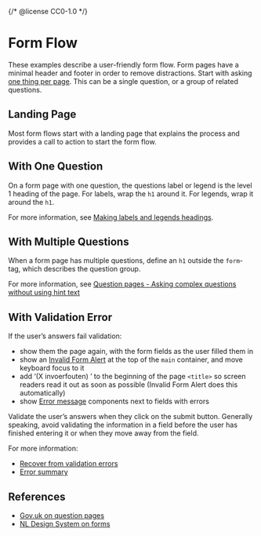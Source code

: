{/* @license CC0-1.0 */}


<Meta of={FormStories} />

# Form Flow

These examples describe a user-friendly form flow.
Form pages have a minimal header and footer in order to remove distractions.
Start with asking [one thing per page](https://www.gov.uk/service-manual/design/form-structure#start-with-one-thing-per-page).
This can be a single question, or a group of related questions.

## Landing Page

Most form flows start with a landing page that explains the process and provides a call to action to start the form flow.

## With One Question

On a form page with one question, the questions label or legend is the level 1 heading of the page.
For labels, wrap the `h1` around it.
For legends, wrap it around the `h1`.

For more information, see [Making labels and legends headings](https://design-system.service.gov.uk/get-started/labels-legends-headings/).

## With Multiple Questions

When a form page has multiple questions, define an `h1` outside the `form`-tag,
which describes the question group.

For more information, see [Question pages - Asking complex questions without using hint text](https://design-system.service.gov.uk/patterns/question-pages/#asking-complex-questions-without-using-hint-text)

## With Validation Error

If the user’s answers fail validation:

- show them the page again, with the form fields as the user filled them in
- show an [Invalid Form Alert](/docs/components-forms-invalid-form-alert--docs) at the top of the `main` container, and move keyboard focus to it
- add ‘(X invoerfouten) ’ to the beginning of the page `<title>` so screen readers read it out as soon as possible (Invalid Form Alert does this automatically)
- show [Error message](/docs/components-forms-error-message--docs) components next to fields with errors

Validate the user’s answers when they click on the submit button.
Generally speaking, avoid validating the information in a field before the user has finished entering it or when they move away from the field.

For more information:

- [Recover from validation errors](https://design-system.service.gov.uk/patterns/validation/)
- [Error summary](https://design-system.service.gov.uk/components/error-summary/)

## References

- [Gov.uk on question pages](https://design-system.service.gov.uk/patterns/question-pages/)
- [NL Design System on forms](https://nldesignsystem.nl/richtlijnen/formulieren/)
